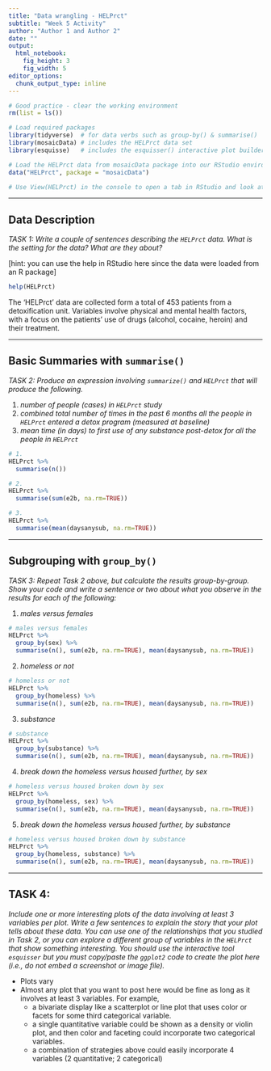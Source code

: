 ```yaml
---
title: "Data wrangling - HELPrct"
subtitle: "Week 5 Activity"
author: "Author 1 and Author 2"
date: ""
output: 
  html_notebook:
    fig_height: 3
    fig_width: 5
editor_options: 
  chunk_output_type: inline
---
```


```r
# Good practice - clear the working environment
rm(list = ls())

# Load required packages
library(tidyverse)  # for data verbs such as group-by() & summarise()
library(mosaicData) # includes the HELPrct data set 
library(esquisse)   # includes the esquisser() interactive plot builder seen in Week 4

# Load the HELPrct data from mosaicData package into our RStudio environment
data("HELPrct", package = "mosaicData")

# Use View(HELPrct) in the console to open a tab in RStudio and look at the raw data directly
```

___


## Data Description

*TASK 1: Write a couple of sentences describing the `HELPrct` data. What is the setting for the data? What are they about?* 

[hint: you can use the help in RStudio here since the data were loaded from an R package]

```r
help(HELPrct)
```

The 'HELPrct' data are collected form a total of 453 patients from a detoxification unit. Variables involve physical and mental health factors, with a focus on the patients' use of drugs (alcohol, cocaine, heroin) and their treatment.

___


## Basic Summaries with `summarise()` 

*TASK 2: Produce an expression involving `summarize()` and `HELPrct` that will produce the following.*

1. *number of people (cases) in `HELPrct` study*
2. *combined total number of times in the past 6 months all the people in `HELPrct` entered a detox program (measured at baseline)* 
3. *mean time (in days) to first use of any substance post-detox for all the people in `HELPrct`*



```r
# 1.
HELPrct %>%
  summarise(n())
```

```r
# 2.
HELPrct %>%
  summarise(sum(e2b, na.rm=TRUE))
```

```r
# 3.
HELPrct %>%
  summarise(mean(daysanysub, na.rm=TRUE))
```

___


## Subgrouping with `group_by()` 

*TASK 3: Repeat Task 2 above, but calculate the results group-by-group.  Show your code and write a sentence or two about what you observe in the results for each of the following:* 

1. *males versus females*

```r
# males versus females
HELPrct %>%
  group_by(sex) %>%
  summarise(n(), sum(e2b, na.rm=TRUE), mean(daysanysub, na.rm=TRUE))
```


2. *homeless or not*

```r
# homeless or not
HELPrct %>%
  group_by(homeless) %>%
  summarise(n(), sum(e2b, na.rm=TRUE), mean(daysanysub, na.rm=TRUE))
```

3. *substance*

```r
# substance
HELPrct %>%
  group_by(substance) %>%
  summarise(n(), sum(e2b, na.rm=TRUE), mean(daysanysub, na.rm=TRUE))
```

4. *break down the homeless versus housed further, by sex*

```r
# homeless versus housed broken down by sex
HELPrct %>%
  group_by(homeless, sex) %>%
  summarise(n(), sum(e2b, na.rm=TRUE), mean(daysanysub, na.rm=TRUE))
```

5. *break down the homeless versus housed further, by substance*

```r
# homeless versus housed broken down by substance
HELPrct %>%
  group_by(homeless, substance) %>%
  summarise(n(), sum(e2b, na.rm=TRUE), mean(daysanysub, na.rm=TRUE))
```

___


## TASK 4:

*Include one or more interesting plots of the data involving at least 3 variables per plot. Write a few sentences to explain the story that your plot tells about these data.  You can use one of the relationships that you studied in Task 2, or you can explore a different group of variables in the `HELPrct` that show something interesting.  You should use the interactive tool `esquisser` but you must copy/paste the `ggplot2` code to create the plot here (i.e., do not embed a screenshot or image file).*  


* Plots vary
* Almost any plot that you want to post here would be fine as long as it involves at least 3 variables. For example, 
    - a bivariate display like a scatterplot or line plot that uses color or facets for some third categorical variable.  
    - a single quantitative variable could be shown as a density or violin plot, and then color and faceting could incorporate two categorical variables.  
    - a combination of strategies above could easily incorporate 4 variables (2 quantitative; 2 categorical)

